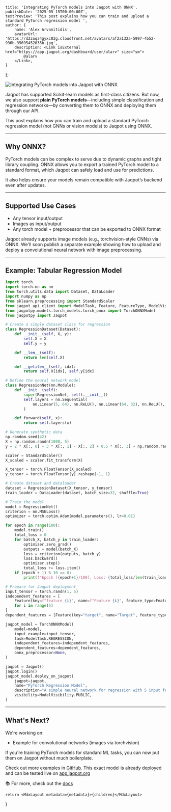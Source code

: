 
    title: 'Integrating PyTorch models into Jaqpot with ONNX',
    publishDate: '2025-05-15T00:00:00Z',
    textPreview: 'This post explains how you can train and upload a standard PyTorch regression model ',
    author: {
        name: 'Alex Arvanitidis',
        avatarUrl: 'https://d2zoqz4gyxc03g.cloudfront.net/avatars/af2a132a-5997-4b52-936b-35695452035b.jpg',
        description: <Link isExternal href="https://app.jaqpot.org/dashboard/user/alarv" size="sm">
            @alarv
        </Link>,
    }
};

![Integrating PyTorch models into Jaqpot with ONNX](/deploy-torch-regression-model.png)

Jaqpot has supported Scikit-learn models as first-class citizens. But now, we also support **plain PyTorch models**—including simple classification and regression networks—by converting them to ONNX and deploying them through our API.

This post explains how you can train and upload a standard PyTorch regression model (not GNNs or vision models) to Jaqpot using ONNX.

---

## Why ONNX?

PyTorch models can be complex to serve due to dynamic graphs and tight library coupling. ONNX allows you to export a trained PyTorch model to a standard format, which Jaqpot can safely load and use for predictions.

It also helps ensure your models remain compatible with Jaqpot’s backend even after updates.

---

## Supported Use Cases

* Any tensor input/output
* Images as input/output
* Any torch model + preprocessor that can be exported to ONNX format

Jaqpot already supports image models (e.g., torchvision-style CNNs) via ONNX. We'll soon publish a separate example showing how to upload and deploy a convolutional neural network with image preprocessing.

---

## Example: Tabular Regression Model

```python
import torch
import torch.nn as nn
from torch.utils.data import Dataset, DataLoader
import numpy as np
from sklearn.preprocessing import StandardScaler
from jaqpot_api_client import ModelTask, Feature, FeatureType, ModelVisibility
from jaqpotpy.models.torch_models.torch_onnx import TorchONNXModel
from jaqpotpy import Jaqpot

# Create a simple dataset class for regression
class RegressionDataset(Dataset):
    def __init__(self, X, y):
        self.X = X
        self.y = y

    def __len__(self):
        return len(self.X)

    def __getitem__(self, idx):
        return self.X[idx], self.y[idx]

# Define the neural network model
class RegressionNet(nn.Module):
    def __init__(self):
        super(RegressionNet, self).__init__()
        self.layers = nn.Sequential(
            nn.Linear(5, 64), nn.ReLU(), nn.Linear(64, 32), nn.ReLU(), nn.Linear(32, 1)
        )

    def forward(self, x):
        return self.layers(x)

# Generate synthetic data
np.random.seed(42)
X = np.random.randn(1000, 5)
y = 2 * X[:, 0] + 3 * X[:, 1] - X[:, 2] + 0.5 * X[:, 3] + np.random.randn(1000) * 0.1

scaler = StandardScaler()
X_scaled = scaler.fit_transform(X)

X_tensor = torch.FloatTensor(X_scaled)
y_tensor = torch.FloatTensor(y).reshape(-1, 1)

# Create dataset and dataloader
dataset = RegressionDataset(X_tensor, y_tensor)
train_loader = DataLoader(dataset, batch_size=32, shuffle=True)

# Train the model
model = RegressionNet()
criterion = nn.MSELoss()
optimizer = torch.optim.Adam(model.parameters(), lr=0.01)

for epoch in range(100):
    model.train()
    total_loss = 0
    for batch_X, batch_y in train_loader:
        optimizer.zero_grad()
        outputs = model(batch_X)
        loss = criterion(outputs, batch_y)
        loss.backward()
        optimizer.step()
        total_loss += loss.item()
    if (epoch + 1) % 10 == 0:
        print(f"Epoch [{epoch+1}/100], Loss: {total_loss/len(train_loader):.4f}")

# Prepare for Jaqpot deployment
input_tensor = torch.randn(1, 5)
independent_features = [
    Feature(key=f"feature_{i}", name=f"Feature {i}", feature_type=FeatureType.FLOAT)
    for i in range(5)
]
dependent_features = [Feature(key="target", name="Target", feature_type=FeatureType.FLOAT)]

jaqpot_model = TorchONNXModel(
    model=model,
    input_example=input_tensor,
    task=ModelTask.REGRESSION,
    independent_features=independent_features,
    dependent_features=dependent_features,
    onnx_preprocessor=None,
)

jaqpot = Jaqpot()
jaqpot.login()
jaqpot_model.deploy_on_jaqpot(
    jaqpot=jaqpot,
    name="PyTorch Regression Model",
    description="A simple neural network for regression with 5 input features",
    visibility=ModelVisibility.PUBLIC,
)
```

---

## What's Next?

We're working on:

* Example for convolutional networks (images via torchvision)

If you're training PyTorch models for standard ML tasks, you can now put them on Jaqpot without much boilerplate.

Check out more examples in [GitHub](https://github.com/ntua-unit-of-control-and-informatics/jaqpotpy/tree/main/examples). This exact model is already deployed and can be tested live on [app.jaqpot.org](https://app.jaqpot.org/dashboard/models/2131/description)

📚 For more, check out the [docs](https://jaqpot.org/docs/category/pytorch-models)

    return <MdxLayout metadata={metadata}>{children}</MdxLayout>
}
